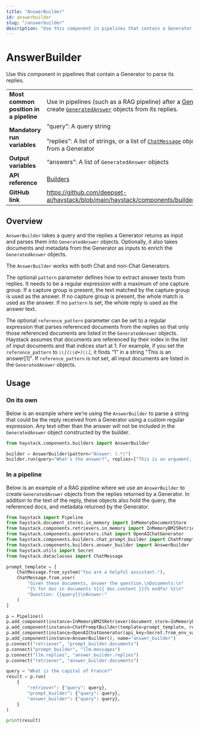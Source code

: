 ```yaml
---
title: "AnswerBuilder"
id: answerbuilder
slug: "/answerbuilder"
description: "Use this component in pipelines that contain a Generator to parse its replies."
---
```


# AnswerBuilder

Use this component in pipelines that contain a Generator to parse its replies.

|  |  |
| --- | --- |
| **Most common position in a pipeline** | Use in pipelines (such as a RAG pipeline) after a [Generator](../generators.mdx)  component to create [`GeneratedAnswer`](/docs/data-classes#generatedanswer)   objects from its replies. |
| **Mandatory run variables** | “query”: A query string  <br /> <br />”replies”: A list of strings, or a list of [`ChatMessage`](/docs/data-classes#chatmessage)   objects that are replies from a Generator |
| **Output variables** | “answers”:  A list of `GeneratedAnswer` objects |
| **API reference** | [Builders](/reference/builders-api) |
| **GitHub link** | https://github.com/deepset-ai/haystack/blob/main/haystack/components/builders/answer_builder.py |

## Overview

`AnswerBuilder` takes a query and the replies a Generator returns as input and parses them into `GeneratedAnswer` objects. Optionally, it also takes documents and metadata from the Generator as inputs to enrich the `GeneratedAnswer` objects.

The `AnswerBuilder` works with both Chat and non-Chat Generators.

The optional `pattern` parameter defines how to extract answer texts from replies. It needs to be a regular expression with a maximum of one capture group. If a capture group is present, the text matched by the capture group is used as the answer. If no capture group is present, the whole match is used as the answer. If no `pattern` is set, the whole reply is used as the answer text.

The optional `reference_pattern` parameter can be set to a regular expression that parses referenced documents from the replies so that only those referenced documents are listed in the `GeneratedAnswer` objects. Haystack assumes that documents are referenced by their index in the list of input documents and that indices start at 1. For example, if you set the `reference_pattern` to _`\\[(\\d+)\\]`,_ it finds “1” in a string "This is an answer[1]". If `reference_pattern` is not set, all input documents are listed in the `GeneratedAnswer` objects.

## Usage

### On its own

Below is an example where we’re using the `AnswerBuilder` to parse a string that could be the reply received from a Generator using a custom regular expression. Any text other than the answer will not be included in the `GeneratedAnswer` object constructed by the builder.

```python
from haystack.components.builders import AnswerBuilder

builder = AnswerBuilder(pattern="Answer: (.*)")
builder.run(query="What's the answer?", replies=["This is an argument. Answer: This is the answer."])
```

### In a pipeline

Below is an example of a RAG pipeline where we use an `AnswerBuilder` to create `GeneratedAnswer` objects from the replies returned by a Generator. In addition to the text of the reply, these objects also hold the query, the referenced docs, and metadata returned by the Generator.

```python
from haystack import Pipeline
from haystack.document_stores.in_memory import InMemoryDocumentStore
from haystack.components.retrievers.in_memory import InMemoryBM25Retriever
from haystack.components.generators.chat import OpenAIChatGenerator
from haystack.components.builders.chat_prompt_builder import ChatPromptBuilder
from haystack.components.builders.answer_builder import AnswerBuilder
from haystack.utils import Secret
from haystack.dataclasses import ChatMessage

prompt_template = [
    ChatMessage.from_system("You are a helpful assistant."),
    ChatMessage.from_user(
        "Given these documents, answer the question.\nDocuments:\n"
        "{% for doc in documents %}{{ doc.content }}{% endfor %}\n"
        "Question: {{query}}\nAnswer:"
    )
]

p = Pipeline()
p.add_component(instance=InMemoryBM25Retriever(document_store=InMemoryDocumentStore()), name="retriever")
p.add_component(instance=ChatPromptBuilder(template=prompt_template, required_variables={"query", "documents"}), name="prompt_builder")
p.add_component(instance=OpenAIChatGenerator(api_key=Secret.from_env_var("OPENAI_API_KEY")), name="llm")
p.add_component(instance=AnswerBuilder(), name="answer_builder")
p.connect("retriever", "prompt_builder.documents")
p.connect("prompt_builder", "llm.messages")
p.connect("llm.replies", "answer_builder.replies")
p.connect("retriever", "answer_builder.documents")

query = "What is the capital of France?"
result = p.run(
    {
        "retriever": {"query": query},
        "prompt_builder": {"query": query},
        "answer_builder": {"query": query},
    }
)

print(result)
```
